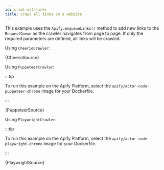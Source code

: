 ```yaml
---
id: crawl-all-links
title: Crawl all links on a website
---
```




This example uses the `Apify.enqueueLinks()` method to add new links to the `RequestQueue` as the crawler navigates
from page to page. If only the required parameters are defined, all links will be crawled.

<Tabs groupId="crawler-type">

<TabItem value="cheerio_crawler" label="CheerioCrawler" default>

Using `CheerioCrawler`:

<CodeBlock className="language-js">
	{CheerioSource}
</CodeBlock>

</TabItem>

<TabItem value="puppeteer_crawler" label="PuppeteerCrawler">

Using `PuppeteerCrawler`:

:::tip

To run this example on the Apify Platform, select the `apify/actor-node-puppeteer-chrome` image for your Dockerfile.

:::

<CodeBlock className="language-js">
	{PuppeteerSource}
</CodeBlock>

</TabItem>

<TabItem value="playwright_crawler" label="PlaywrightCrawler">

Using `PlaywrightCrawler`:

:::tip

To run this example on the Apify Platform, select the `apify/actor-node-playwright-chrome` image for your Dockerfile.

:::

<CodeBlock className="language-js">
	{PlaywrightSource}
</CodeBlock>

</TabItem>

</Tabs>
